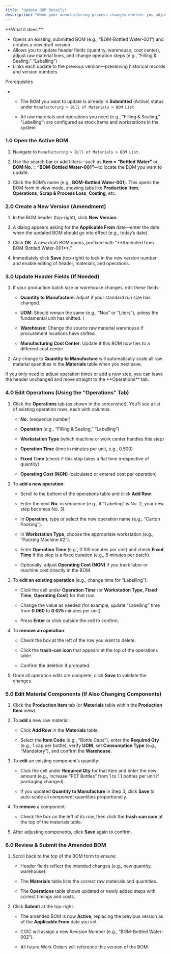 ```yaml
---
title: "Update BOM Details"
description: "When your manufacturing process changes—whether you adjust component quantities, swap raw materials, or modify operations—you need to update the corresponding Bill of Materials (BOM) so that all future Work Orders use the correct recipe. Follow these steps to amend an existing BOM and create a new version in the CGIC App."
---
```


<Card title="Overview">
  **What it does:**

  - Opens an existing, submitted BOM (e.g., “BOM-Bottled Water-001”) and creates a new draft version
  - Allows you to update header fields (quantity, warehouse, cost center), adjust raw material lines, and change operation steps (e.g., “Filling & Sealing,” “Labelling”)  
  - Links each update to the previous version—preserving historical records and version numbers
</Card>

<Info>
  Prerequisites

  - - The BOM you want to update is already in **Submitted** (Active) status under `Manufacturing > Bill of Materials > BOM List  `

    - All raw materials and operations you need (e.g., “Filling & Sealing,” “Labelling”) are configured as stock items and workstations in the system 
</Info>

### 1.0 Open the Active BOM

1. Navigate to `Manufacturing > Bill of Materials > BOM List.`  

2. Use the search bar or add filters—such as **Item = “Bottled Water”** or **BOM No. = “BOM-Bottled Water-001”**—to locate the BOM you want to update.  

3. Click the BOM’s name (e.g., **BOM-Bottled Water-001**). This opens the BOM form in view mode, showing tabs like **Production Item**, **Operations**, **Scrap & Process Loss**, **Costing**, etc.

### 2.0 Create a New Version (Amendment)

1. In the BOM header (top-right), click **New Version**.  

2. A dialog appears asking for the **Applicable From** date—enter the date when the updated BOM should go into effect (e.g., today’s date).  

3. Click **OK**. A new draft BOM opens, prefixed with “\*\*Amended from BOM-Bottled Water-001\*\*.”  

4. Immediately click **Save** (top-right) to lock in the new version number and enable editing of header, materials, and operations.

### 3.0 Update Header Fields (If Needed)

1. If your production batch size or warehouse changes, edit these fields:  

   - **Quantity to Manufacture**: Adjust if your standard run size has changed.  

   - **UOM**: Should remain the same (e.g., “Nos” or “Liters”), unless the fundamental unit has shifted.  \
   - **Warehouse**: Change the source raw material warehouse if procurement locations have shifted.  

   - **Manufacturing Cost Center**: Update if this BOM now ties to a different cost center.  

2. Any change to **Quantity to Manufacture** will automatically scale all raw material quantities in the **Materials** table when you next save.

<Tip>
  If you only need to adjust operation times or add a new step, you can leave the header unchanged and move straight to the **Operations** tab.
</Tip>

### 4.0 Edit Operations (Using the “Operations” Tab)

1. Click the **Operations** tab (as shown in the screenshot). You’ll see a list of existing operation rows, each with columns:  

   - **No.** (sequence number)  

   - **Operation** (e.g., “Filling & Sealing,” “Labelling”)  

   - **Workstation Type** (which machine or work center handles this step)  

   - **Operation Time** (time in minutes per unit, e.g., 0.500)  

   - **Fixed Time** (check if this step takes a flat time irrespective of quantity)  

   - **Operating Cost (NGN)** (calculated or entered cost per operation)  

2. To **add a new operation**:  

   - Scroll to the bottom of the operations table and click **Add Row**.  

   - Enter the next **No.** in sequence (e.g., if “Labeling” is No. 2, your new step becomes No. 3).  

   - In **Operation**, type or select the new operation name (e.g., “Carton Packing”).  

   - In **Workstation Type**, choose the appropriate workstation (e.g., “Packing Machine #2”).  

   - Enter **Operation Time** (e.g., 0.100 minutes per unit) and check **Fixed Time** if the step is a fixed duration (e.g., 5 minutes per batch).  

   - Optionally, adjust **Operating Cost (NGN)** if you track labor or machine cost directly in the BOM.

3. To **edit an existing operation** (e.g., change time for “Labelling”):  

   - Click the cell under **Operation Time** (or **Workstation Type**, **Fixed Time**, **Operating Cost**) for that row.  

   - Change the value as needed (for example, update “Labelling” time from **0.060** to **0.075** minutes per unit).  

   - Press **Enter** or click outside the cell to confirm.

4. To **remove an operation**:  

   - Check the box at the left of the row you want to delete.  

   - Click the **trash-can icon** that appears at the top of the operations table.  

   - Confirm the deletion if prompted.

5. Once all operation edits are complete, click **Save** to validate the changes.

### 5.0 Edit Material Components (If Also Changing Components)

1. Click the **Production Item** tab (or **Materials** table within the **Production Item** view).  

2. To **add** a new raw material:  

   - Click **Add Row** in the **Materials** table.  

   - Select the **Item Code** (e.g., “Bottle Caps”), enter the **Required Qty** (e.g., 1 cap per bottle), verify **UOM**, set **Consumption Type** (e.g., “Mandatory”), and confirm the **Warehouse**.  

3. To **edit** an existing component’s quantity:  

   - Click the cell under **Required Qty** for that item and enter the new amount (e.g., increase “PET Bottles” from 1 to 1.1 bottles per unit if packaging changed).  

   - If you updated **Quantity to Manufacture** in Step 3, click **Save** to auto-scale all component quantities proportionally.  

4. To **remove** a component:  

   - Check the box on the left of its row, then click the **trash-can icon** at the top of the materials table.  

5. After adjusting components, click **Save** again to confirm.

### 6.0 Review & Submit the Amended BOM

1. Scroll back to the top of the BOM form to ensure:  

   - Header fields reflect the intended changes (e.g., new quantity, warehouse).  

   - The **Materials** table lists the correct raw materials and quantities.  

   - The **Operations** table shows updated or newly added steps with correct timings and costs.  

2. Click **Submit** at the top-right.  

   - The amended BOM is now **Active**, replacing the previous version as of the **Applicable From** date you set.  

   - CGIC will assign a new Revision Number (e.g., “BOM-Bottled Water-002”).  

   - All future Work Orders will reference this version of the BOM.